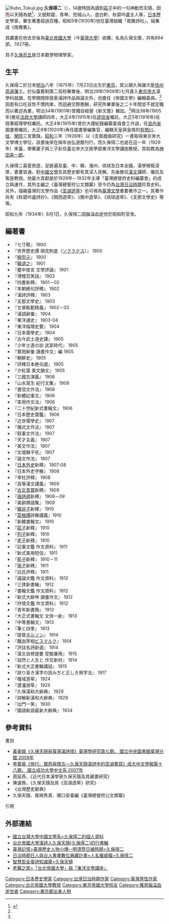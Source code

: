 [[File:Kubo_Tokuji.jpg|thumb]]
{{japanese|久保得二|くぼ　とくじ|Kubo Tokuji}}
'''久保得二'''（{{bd|1875年|7月23日|1934年|6月1日}}），14歲時因為讀到[[莊子|莊子]]中的一句神動而天隨，因而以天隨為號<ref name="陳愫汎">{{cite news   |url= http://ndltd.ncl.edu.tw/cgi-bin/gs32/gsweb.cgi/login?o=dnclcdr&s=id=%22100NSYS5045007%22.&searchmode=basic   |title= 陳愫汎《澎湖古典詩研究》國立中山大學中國文學系研究所， 2012年   |accessdate= 2016-03-13   |archive-date= 2019-11-01   |archive-url= https://web.archive.org/web/20191101133836/https://ndltd.ncl.edu.tw/cgi-bin/gs32/gsweb.cgi/login?o=dnclcdr&s=id=%22100NSYS5045007%22.&searchmode=basic   |dead-url= no   }}</ref>，又號默龍、青琴、兜城山人、虛白軒、秋碧吟盧主人等，[[日本|日本]]歷史學家，畢生著書超過百種，昭和5年(1930年)他在臺灣組織「南雅詩社」，結集成《南雅集》{{r|傳}}。

其藏書在他去世後為[[臺北帝國大學|臺北帝國大學]]（今[[臺灣大學|臺灣大學]]）收購，名為久保文庫，共有894部，7427冊{{r|傳}}。

其子[[久保亮五|久保亮五]]是日本数學物理學家。

== 生平 ==
久保得二於日本[[明治|明治]]八年（1875年）7月23日出生於[[東京|東京]]，其父親久保讓次是[[信濃國|信州]][[高遠藩|高遠藩]]士{{r|傳}}。於仙臺舊制第二高校畢業後，明治29年(1906年)七月進入[[東京帝大|東京帝大]]漢學科就讀，在學期間除發表漢詩作品與論文外，也擔任《帝國文學》編輯委員。<ref name="陳愫汎"/>因患有口吃且性不慣拘束，而迴避交際應酬，研究所畢業後之二十年間並不就定職而以著述為業，明治34年(1901年)曾獨自經營《新文藝》雜誌。<ref name="陳愫汎"/>明治38年(1905年)擔任[[法政大學|法政大學]]講師四年，大正4年(1915年)任[[遞信省_(日本)|遞信省]]囑託，大正5年(1916年)任陸軍經理學校囑託。大正4年(1915年)曾於大禮紀錄編纂委員會工作過，任[[宮內省|宮內省]]圖書寮囑託，大正9年(1920年)再任圖書寮編集官，編輯天皇與皇族的[[有栖川宮|有栖川]]、[[桂宮_(宮家)|桂]]、[[閑院宮|閑院]]三宮實錄{{r|傳}}。[[昭和|昭和]]三年（1928年）以《支那戲曲研究》一書取得東京帝大文學博士學位，該書後來在隔年由弘道館刊行，而久保得二也是在這一年（1929年）來臺，帶著妻子與三子赴任臺北帝大文政學部東洋文學講座教授，其助教為[[神田喜一郎|神田喜一郎]]{{r|傳}}。

久保得二喜愛旅遊，足跡遍及臺、中、韓、滿州、琉球及日本全國，漢學根柢深厚，書畫皆通，對[[中國文學|中國文學]]及其歷史都有其深入見解。先後擔任[[漢文|漢文]]講師、囑託及客座教授。他最大貢獻是於1929年－1932年主導「臺灣總督府史料編纂會」的成立與運作，其所主編之《臺灣總督府公文類纂》至今仍為[[台灣日治時期|台灣日治時期]]珍貴史料。另外，描繪臺灣的文學作品《[[澎湖遊草|澎湖遊草]]》也可視為[[臺灣文學|臺灣文學]]重要著作之一。其著作尚有《秋碧吟盧詩抄》、《關西遊草》、《閩中遊草》、《琉球遊草》、《支那文學史》等等。

昭和九年（1934年）6月1日，久保得二因腦溢血逝世於昭和町官舍{{r|傳}}。

== 編著書 ==
*『七寸鞋』 1900
*『世界歷史譚 瑣克刺底（[[ソクラテス|ソクラテス]]）』 1900
*『[[柳宗元|柳宗元]]』 1900
*『[[韓退之|韓退之]]』 1901
*『塵中放言 文學評論』 1901
*『滑稽百笑話』 1902
*『四書新釋』 1901－02
*『本朝絶句評釋』 1902
*『漢詩評釋』 1903
*『支那文學史』 1903
*『文章軌範精義』 1902－03
*『漢語辭彙』 1904
*『東洋通史』 1903-04
*『東洋倫理史要』 1904
*『日本儒學史』 1904
*『古今武士道史譚』  1905
*『少年士道の訓 武家時代』  1905
*『實用辭彙 讀書作文』編  1905
*『朝鮮史』 1905
*『評釋日本絶句選』 1905
*『夕紅葉 美文韻文』 1905
*『三國志演義』 1906
*『山水寫生 紀行文集』 1906
*『書信文作法』 1906
*『新體記事文』 1906
*『実用作文法』 1906
*『二十世紀新式書翰文』 1906
*『日本歷史寶鑑』 1906
*『近世儒學史』 1907
*『儀式文作法』 1907
*『叙事文作法』 1907
*『天才主義』 1907
*『美文作法』 1907
*『文壇獅子吼』 1907
*『論文作法』 1907
*『[[日本外史|日本外史]]新釋』 1907‐08
*『日本外史字解』 1908
*『李杜評釋』 1908
*『高等漢文講義』 1909
*『[[古文真寶|古文真寶]]新釋』 1909
*『[[唐詩選|唐詩選]]新釋』 1908－09
*『美辭類語集』  1909
*『[[韓非子|韓非子]]新釋』  1910
*『[[菜根譚|菜根譚]]詳解講義』1910
*『新體書翰文』 1910
*『[[莊子|莊子]]新釋』 1910
*『[[列子|列子]]新釋』 1910
*『[[老子|老子]]新釋』 1910
*『記事文鑑 作文資料』 1911
*『新式実用短信』 1911
*『[[荀子|荀子]]新釋』 1910－11
*『[[孫子|孫子]]新釋』 1911
*『白氏評釋』 1911
*『議論文鑑 作文資料』 1912
*『三体新書翰』 1912
*『書翰文鑑 作文資料』 1912
*『新式大辭林 讀書作文』 1912
*『抒情文鑑 作文資料』 1912
*『青年新書簡』 1913
*『大正式書翰文 文体一新』 1913
*『中等書翰文』 1913
*『筆と四季』 1913
*『提督[[ネルソン|ネルソン]]』 1914
*『鐵血宰相[[ビスマルク|ビスマルク]]』 1914
*『評註名詩新選』 1914
*『漢文自修提要 受驗兼用』 1915
*『自然と人生と 作文新材』 1914
*『新式大正書翰講話』 1915
*『誤り易き漢字の読み方と正しき用字法』 1917
*『槿域游草』 1924
*『遼瀋游草』 1925
*『久保漢和大辭典』 1929
*『詳解新漢和大辭典』 1929
*『出門一笑』 1930
*『國語新語最新大辭典』 1934

== 參考資料 ==
;書目
*[https://web.archive.org/web/20160314045320/http://www.ntl.edu.tw/public/Attachment/910288521722.pdf 黃美娥《久保天隨與臺灣漢詩壇》臺灣學研究第七期， 國立中央圖書館臺灣分館 2009年]
*[https://web.archive.org/web/20160314014314/http://bec001.web.ncku.edu.tw/ezfiles/335/1335/img/1450/1804.pdf 李嘉瑜《旅行、獵奇與懷古—久保天隨漢詩中的澎湖書寫》成大中文學報第十八期， 國立成功大學中文系 2007年]
*周延燕，《近代日本漢學家久保天隨及其藏書研究》
*陳速換，《久保天隨及其《澎湖遊草》研究》
*《台灣歷史辭典》
*久保天隨、尾崎秀真、猪口安喜編《臺灣總督府公文類纂》

;引用
{{reflist|refs=
<ref name="傳">{{cite web |language=zh-tw |url=http://memory.ncl.edu.tw/tm_cgi/hypage.cgi?HYPAGE=toolbox_figure_detail.hpg&project_id=twpeop&dtd_id=15&subject_name=%e8%87%ba%e7%81%a3%e4%ba%ba%e7%89%a9%e8%aa%8c%281895%2d1945%29&subject_url=toolbox_figure.hpg&xml_id=0000292898&who=%e4%b9%85%e4%bf%9d%e5%be%97%e4%ba%8c |title=臺灣歷史人物小傳--久保得二 |publisher=臺灣記憶 |date= |accessdate=2011-12-31 |archive-date=2018-10-05 |archive-url=https://web.archive.org/web/20181005053834/http://memory.ncl.edu.tw/tm_cgi/hypage.cgi?HYPAGE=toolbox_figure_detail.hpg&project_id=twpeop&dtd_id=15&subject_name=%e8%87%ba%e7%81%a3%e4%ba%ba%e7%89%a9%e8%aa%8c%281895%2d1945%29&subject_url=toolbox_figure.hpg&xml_id=0000292898&who=%e4%b9%85%e4%bf%9d%e5%be%97%e4%ba%8c |dead-url=no }}</ref>
}}

==外部連結==
*[https://web.archive.org/web/20150115060801/http://www.cl.ntu.edu.tw/people/bio.php?PID=123 國立台灣大學中國文學系>久保得二的個人資料]
*[http://blog.xuite.net/wx9478/twblog/113700953-%E5%8F%B0%E5%8C%97%E5%B8%9D%E5%9C%8B%E5%A4%A7%E5%AD%B8+%E6%BC%A2%E8%A9%A9%E4%BA%BA+%E4%B9%85%E4%BF%9D%E5%A4%A9%E9%9A%A8++%E8%A1%8C%E6%9B%B8%E8%BB%B8 台北帝國大學漢詩人久保天隨(久保得二)的行書軸] {{Wayback|url=http://blog.xuite.net/wx9478/twblog/113700953-%E5%8F%B0%E5%8C%97%E5%B8%9D%E5%9C%8B%E5%A4%A7%E5%AD%B8+%E6%BC%A2%E8%A9%A9%E4%BA%BA+%E4%B9%85%E4%BF%9D%E5%A4%A9%E9%9A%A8++%E8%A1%8C%E6%9B%B8%E8%BB%B8 |date=20191029043931 }}
*[http://memory.ncl.edu.tw/tm_cgi/hypage.cgi?HYPAGE=toolbox_figure_detail.hpg&project_id=twpeop&dtd_id=15&subject_name=%E8%87%BA%E7%81%A3%E6%AD%B7%E5%8F%B2%E4%BA%BA%E7%89%A9%E5%B0%8F%E5%82%B3--%E6%98%8E%E6%B8%85%E6%9A%A8%E6%97%A5%E6%93%9A%E6%99%82%E6%9C%9F&subject_url=toolbox_figure.hpg&xml_id=0000292898&who=%E4%B9%85%E4%BF%9D%E5%BE%97%E4%BA%8C 臺灣記憶>臺灣歷史人物小傳--明清暨日據時期>久保得二] {{Wayback|url=http://memory.ncl.edu.tw/tm_cgi/hypage.cgi?HYPAGE=toolbox_figure_detail.hpg&project_id=twpeop&dtd_id=15&subject_name=%E8%87%BA%E7%81%A3%E6%AD%B7%E5%8F%B2%E4%BA%BA%E7%89%A9%E5%B0%8F%E5%82%B3--%E6%98%8E%E6%B8%85%E6%9A%A8%E6%97%A5%E6%93%9A%E6%99%82%E6%9C%9F&subject_url=toolbox_figure.hpg&xml_id=0000292898&who=%E4%B9%85%E4%BF%9D%E5%BE%97%E4%BA%8C |date=20181005053839 }}
*[https://archive.is/20150115030240/http://cpjtt.lib.nthu.edu.tw/Pdisplay.jsp?name=%E4%B9%85%E4%BF%9D%E5%BE%97%E4%BA%8C%EF%BC%88%E4%B9%85%E4%BF%9D%E5%A4%A9%E9%9A%A8%EF%BC%89 日治時期日人與台人書畫數位典藏計畫>人名權威檔>久保得二]
*[https://web.archive.org/web/20150115050915/http://cls.hs.yzu.edu.tw/TWPAPP/ShowAuthorInfo.aspx?AID=000637 智慧型全臺詩知識庫>久保天隨]
*[http://olddoc.tmu.edu.tw/chiaushin/Duongyang.htm 老醫之家>「台北帝國大學」與「東洋文學講座」]{{Wayback|url=http://olddoc.tmu.edu.tw/chiaushin/Duongyang.htm |date=20140621083845 }}

[[Category:日本歷史學家|Category:日本歷史學家]]
[[Category:台灣日治時期作家|Category:台灣日治時期作家]]
[[Category:臺灣男性作家|Category:臺灣男性作家]]
[[Category:台北帝國大學教授|Category:台北帝國大學教授]]
[[Category:東京帝國大學校友|Category:東京帝國大學校友]]
[[Category:罹患腦溢血逝世者|Category:罹患腦溢血逝世者]]
[[Category:東京都出身人物|Category:東京都出身人物]]